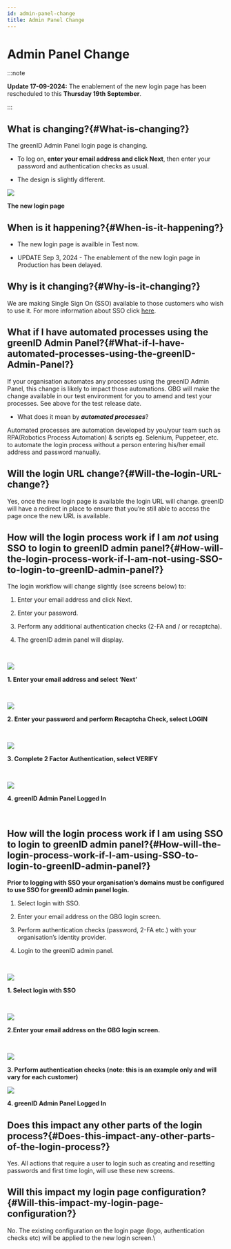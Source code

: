 ```yaml
---
id: admin-panel-change
title: Admin Panel Change
---
```


# Admin Panel Change

:::note

**Update 17-09-2024:** The enablement of the new login page has been rescheduled to this **Thursday 19th September**.

:::

## **What is changing?**{#What-is-changing?}

The greenID Admin Panel login page is changing.

- To log on, **enter your email address and click Next**, then enter your password and authentication checks as usual.

- The design is slightly different.

![](/img/ap-change-1.png)

**The new login page**

## **When is it happening?**{#When-is-it-happening?}

- The new login page is availble in Test now.

- UPDATE Sep 3, 2024 - The enablement of the new login page in Production has been delayed.

## **Why is it changing?**{#Why-is-it-changing?}

We are making Single Sign On (SSO) available to those customers who wish to use it. For more information about SSO click [here](https://vixverify.atlassian.net/wiki/x/AoASjQ).

## **What if I have automated processes using the greenID Admin Panel?**{#What-if-I-have-automated-processes-using-the-greenID-Admin-Panel?}

If your organisation automates any processes using the greenID Admin Panel, this change is likely to impact those automations. GBG will make the change available in our test environment for you to amend and test your processes. See above for the test release date.

- What does it mean by ***automated processes***?

Automated processes are automation developed by you/your team such as RPA(Robotics Process Automation) & scripts eg. Selenium, Puppeteer, etc. to automate the login process without a person entering his/her email address and password manually.

## **Will the login URL change?**{#Will-the-login-URL-change?}

Yes, once the new login page is available the login URL will change. greenID will have a redirect in place to ensure that you’re still able to access the page once the new URL is available.

## **How will the login process work if I am *not*** **using SSO to login to greenID admin panel?**{#How-will-the-login-process-work-if-I-am-not-using-SSO-to-login-to-greenID-admin-panel?}

The login workflow will change slightly (see screens below) to:

1. Enter your email address and click Next.

2. Enter your password.

3. Perform any additional authentication checks (2-FA and / or recaptcha).

4. The greenID admin panel will display.

 

![](/img/ap-change-1.png)

**1. Enter your email address and select ‘Next’**

 

![](/img/ap-change-2.png)

**2. Enter your password and perform Recaptcha Check, select LOGIN**

 

![](/img/ap-change-3.png)

**3. Complete 2 Factor Authentication, select VERIFY**

 

![](/img/ap-change-4.png)

**4. greenID Admin Panel Logged In**

 

## **How will the login process work if I am using SSO to login to greenID admin panel?**{#How-will-the-login-process-work-if-I-am-using-SSO-to-login-to-greenID-admin-panel?}

**Prior to logging with SSO your organisation’s domains must be configured to use SSO for greenID admin panel login.**

1. Select login with SSO.

2. Enter your email address on the GBG login screen.

3. Perform authentication checks (password, 2-FA etc.) with your organisation’s identity provider.

4. Login to the greenID admin panel.

 

![](/img/ap-change-5.jfif)

**1. Select login with SSO**

 

![](/img/ap-change-6.png)

**2.Enter your email address on the GBG login screen.**

 

![](/img/ap-change-7.png)

**3. Perform authentication checks (note: this is an example only and will vary for each customer)**



![](/img/ap-change-4.png)

**4. greenID Admin Panel Logged In**

## **Does this impact any other parts of the login process?**{#Does-this-impact-any-other-parts-of-the-login-process?}

Yes. All actions that require a user to login such as creating and resetting passwords and first time login, will use these new screens.

## **Will this impact my login page configuration?**{#Will-this-impact-my-login-page-configuration?}

No. The existing configuration on the login page (logo, authentication checks etc) will be applied to the new login screen.\
